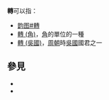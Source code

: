 '''轉'''可以指：
* [[韵图#轉|韵图#轉]]
* [[轉_(角)|轉 (角)]]，[[角|角]]的單位的一種
* [[轉_(吳國)|轉 (吳國)]]，[[周朝|周朝]]時[[吳國|吳國]]國君之一

==  參見  ==
* {{Lookfrom|轉}}
* {{Lookfrom|转}}

{{disambig|ZH|cat=一字消歧義}}